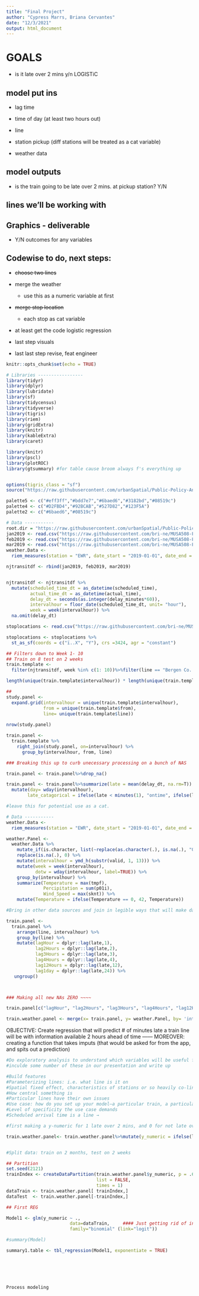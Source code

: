 ```yaml
---
title: "Final Project"
author: "Cypress Marrs, Briana Cervantes"
date: "12/3/2021"
output: html_document
---
```


# GOALS

-   is it late over 2 mins y/n LOGISTiC

## model put ins

-   lag time

-   time of day (at least two hours out)

-   line

-   station pickup (diff stations will be treated as a cat variable)

-   weather data

## model outputs 

-   is the train going to be late over 2 mins. at pickup station? Y/N

## lines we'll be working with

## Graphics - deliverable

-   Y/N outcomes for any variables

## Codewise to do, next steps: 

-   ~~choose two lines~~

-   merge the weather

    -   use this as a numeric variable at first

-   ~~merge stop location~~

    -   each stop as cat variable

-   at least get the code logistic regression

-   last step visuals

-   last last step revise, feat engineer

```r
knitr::opts_chunk$set(echo = TRUE)
```

```r
# Libraries -----------------
library(tidyr)
library(dplyr)
library(lubridate)
library(sf)
library(tidycensus)
library(tidyverse)
library(tigris)
library(riem)
library(gridExtra)
library(knitr)
library(kableExtra)
library(caret)

library(knitr) 
library(pscl)
library(plotROC)
library(gtsummary) #for table cause broom always f's everything up


options(tigris_class = "sf")
source("https://raw.githubusercontent.com/urbanSpatial/Public-Policy-Analytics-Landing/master/functions.r")

palette5 <- c("#eff3ff","#bdd7e7","#6baed6","#3182bd","#08519c")
palette4 <- c("#D2FBD4","#92BCAB","#527D82","#123F5A")
palette2 <- c("#6baed6","#08519c")
```

```r
# Data -----------
root.dir = "https://raw.githubusercontent.com/urbanSpatial/Public-Policy-Analytics-Landing/master/DATA/"
jan2019 <- read.csv("https://raw.githubusercontent.com/bri-ne/MUSA508-Final/faf21b758b644d975bb7aa67c5687a38374c05b7/data/2019_01.csv?token=AVSVPET277ZFADOVJ6VXJ2TBWPIGW")
feb2019 <- read.csv("https://raw.githubusercontent.com/bri-ne/MUSA508-Final/faf21b758b644d975bb7aa67c5687a38374c05b7/data/2019_02.csv?token=AVSVPEW4NWROQR43GFRYKJTBWPIL4")
mar2019 <- read.csv("https://raw.githubusercontent.com/bri-ne/MUSA508-Final/faf21b758b644d975bb7aa67c5687a38374c05b7/data/2019_03.csv?token=AVSVPERDSFIVXOGEUPPJRPTBWPIOI")
weather.Data <- 
  riem_measures(station = "EWR", date_start = "2019-01-01", date_end = "2019-05-01")
```

```r
njtransitdf <- rbind(jan2019, feb2019, mar2019)


njtransitdf <- njtransitdf %>% 
  mutate(scheduled_time_dt = as_datetime(scheduled_time),
         actual_time_dt = as_datetime(actual_time),
         delay_dt = seconds(as.integer(delay_minutes*60)), 
         intervalhour = floor_date(scheduled_time_dt, unit= "hour"),
         week = week(intervalhour)) %>%
  na.omit(delay_dt)

```

```r
stoplocations <- read.csv("https://raw.githubusercontent.com/bri-ne/MUSA508-Final/main/Rail_Stations_of_NJ_Transit.csv?token=AVSVPEVU7X6RXZP3RNOK2CLBW7VZO")

stoplocations <- stoplocations %>%
  st_as_sf(coords = c("ï..X", "Y"), crs =3424, agr = "constant") 
```

```r

## Filters down to Week 1- 10
## Train on 8 test on 2 weeks 
train.template <- 
  filter(njtransitdf, week %in% c(1: 10))%>%filter(line == "Bergen Co. Line " | line == "Gladstone Branch")

length(unique(train.template$intervalhour)) * length(unique(train.template$line)) * length(unique(train.template$from))
```

```r

## 
study.panel <- 
  expand.grid(intervalhour = unique(train.template$intervalhour), 
              from = unique(train.template$from),
              line= unique(train.template$line))
              
nrow(study.panel)    

```

```r
train.panel <- 
  train.template %>%
    right_join(study.panel, on=intervalhour) %>% 
      group_by(intervalhour, from, line)

### Breaking this up to curb unecessary processing on a bunch of NAS

train.panel <- train.panel%>%drop_na()

train.panel <- train.panel%>%summarize(late = mean(delay_dt, na.rm=T)) %>%
  mutate(day= wday(intervalhour),
        late_catagorical = ifelse(late < minutes(1), "ontime", ifelse(late < minutes(4), "few_minutes", "late")))

#leave this for potential use as a cat. 


```

```r
# Data -----------
weather.Data <- 
  riem_measures(station = "EWR", date_start = "2019-01-01", date_end = "2019-05-01")

weather.Panel <-  
  weather.Data %>%
    mutate_if(is.character, list(~replace(as.character(.), is.na(.), "0"))) %>% 
    replace(is.na(.), 0) %>%
    mutate(intervalhour = ymd_h(substr(valid, 1, 13))) %>%
    mutate(week = week(intervalhour),
           dotw = wday(intervalhour, label=TRUE)) %>%
    group_by(intervalhour) %>%
    summarize(Temperature = max(tmpf),
              Percipitation = sum(p01i),
              Wind_Speed = max(sknt)) %>%
    mutate(Temperature = ifelse(Temperature == 0, 42, Temperature)) 

#Bring in other data sources and join in legible ways that will make data useable 


```

```r
train.panel <- 
  train.panel %>% 
    arrange(line, intervalhour) %>% 
    group_by(line) %>% 
    mutate(lagHour = dplyr::lag(late,1),
           lag2Hours = dplyr::lag(late,2),
           lag3Hours = dplyr::lag(late,3),
           lag4Hours = dplyr::lag(late,4),
           lag12Hours = dplyr::lag(late,12),
           lag1day = dplyr::lag(late,24)) %>% 
   ungroup()



### Making all new NAs ZERO ~~~~

train.panel[c("lagHour", "lag2Hours", "lag3Hours", "lag4Hours", "lag12Hours","lag1day")][is.na(train.panel[c("lagHour", "lag2Hours", "lag3Hours", "lag4Hours", "lag12Hours","lag1day")])] <- 0 

```

```r
train.weather.panel <- merge(x= train.panel, y= weather.Panel, by= 'intervalhour', all.x= T)


```

OBJECTIVE: Create regression that will predict \# of minutes late a train line will be with information available 2 hours ahead of time ------ MOREOVER: creating a function that takes imputs (that would be asked for from the app, and spits out a prediction)

```r
#Do exploratory analysis to understand which variables will be useful features
#inculde some number of these in our presentation and write up 
```

```r
#Build features
#Parameterizing lines: i.e. what line is it on 
#Spatial fixed effect, characteristics of stations or so heavily co-linear
#How central something is 
#Particular lines have their own issues 
#Use case: how do you set up your model—a particular train, a particular time, particular place 
#Level of specificity the use case demands 
#Scheduled arrival time is a line → 

```

```r
#first making a y-numeric for 1 late over 2 mins, and 0 for not late over 2mins

train.weather.panel<- train.weather.panel%>%mutate(y_numeric = ifelse(late < minutes(2), 0, 1))


#Split data: train on 2 months, test on 2 weeks

## Partition
set.seed(2121)
trainIndex <- createDataPartition(train.weather.panel$y_numeric, p = .65,
                                  list = FALSE,
                                  times = 1)
dataTrain <- train.weather.panel[ trainIndex,]
dataTest  <- train.weather.panel[-trainIndex,]

## First REG

Model1 <- glm(y_numeric ~ .,
                        data=dataTrain,     #### Just getting rid of index
                        family="binomial" (link="logit"))

#summary(Model)

summary1.table <- tbl_regression(Model1, exponentiate = TRUE)






Process modeling 
```

```r
```
